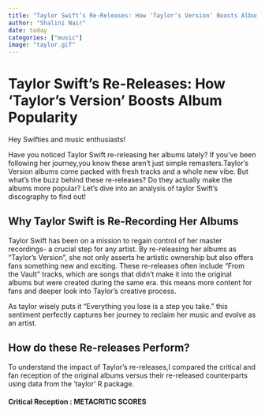 ```yaml
---
title: "Taylor Swift’s Re-Releases: How 'Taylor’s Version' Boosts Album Popularity"
author: "Shalini Nair"
date: today
categories: ["music"]
image: "taylor.gif"
---
```



# Taylor Swift’s Re-Releases: How 'Taylor’s Version' Boosts Album Popularity

Hey Swifties and music enthusiasts!

Have you noticed Taylor Swift re-releasing her albums lately? If you've been following her journey,you know these aren't just simple remasters.Taylor's Version albums come packed with fresh tracks and a whole new vibe. But what's the buzz behind these re-releases? Do they actually make the albums more popular? Let's dive into an analysis of taylor Swift's discography to find out!

## Why Taylor Swift is Re-Recording Her Albums

Taylor Swift has been on a mission to regain control of her master recordings- a crucial step for any artist. By re-releasing her albums as "Taylor's Version", she not only asserts he artistic ownership but also offers fans something new and exciting. These re-releases often include "From the Vault" tracks, which are songs that didn't make it into the original albums but were created during the same era. this means more content for fans and deeper look into Taylor's creative process.

As taylor wisely puts it "Everything you lose is a step you take." this sentiment perfectly captures her journey to reclaim her music and evolve as an artist.


## How do these Re-releases Perform?

To understand the impact of Taylor's re-releases,I compared the critical and fan reception of the original albums versus their re-released counterparts using data from the 'taylor' R package.

#### Critical Reception : METACRITIC SCORES
